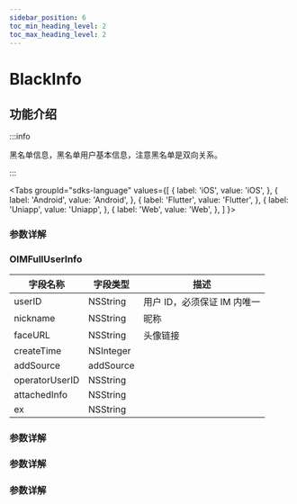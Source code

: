 ```yaml
---
sidebar_position: 6
toc_min_heading_level: 2
toc_max_heading_level: 2
---
```


# BlackInfo

## 功能介绍

:::info

黑名单信息，黑名单用户基本信息，注意黑名单是双向关系。

:::

<Tabs
groupId="sdks-language"
values={[
{ label: 'iOS', value: 'iOS', },
{ label: 'Android', value: 'Android', },
{ label: 'Flutter', value: 'Flutter', },
{ label: 'Uniapp', value: 'Uniapp', },
{ label: 'Web', value: 'Web', },
]
}>

<TabItem value="Flutter">

### 参数详解

</TabItem>

<TabItem value="iOS">

### OIMFullUserInfo

| 字段名称       | 字段类型  | 描述                        |
| -------------- | --------- | --------------------------- |
| userID         | NSString  | 用户 ID，必须保证 IM 内唯一 |
| nickname       | NSString  | 昵称                        |
| faceURL        | NSString  | 头像链接                    |
| createTime     | NSInteger |                             |
| addSource      | addSource |                             |
| operatorUserID | NSString  |                             |
| attachedInfo   | NSString  |                             |
| ex             | NSString  |                             |

</TabItem>

<TabItem value="Android">

### 参数详解

</TabItem>

<TabItem value="Web">

### 参数详解

</TabItem>

<TabItem value="Uniapp">

### 参数详解

</TabItem>

</Tabs>
